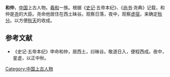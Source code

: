 '''和仲'''，[[中国|中国]]上古人物。[[羲和|羲和]]一族。根据《[[史记|史记]]·五帝本纪》、《[[尚书|尚书]]·尧典》记载，和仲是[[尧|尧]]的大臣。尧命他居住在西土昧谷。观察日落，夜中，观察[[虚宿|虚宿]]，来确定[[秋分|秋分]]。以方便[[秋天|秋天]]的收成。
==参考文献==
*《史记·五帝本纪》申命和仲，居西土，曰昧谷。敬道日入，便程西成。夜中，星虚，以正中秋。

{{人物小作品}}

[[Category:中国上古人物|Category:中国上古人物]]